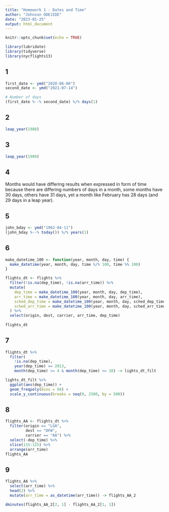 ```yaml
---
title: "Homework 1 - Dates and Time"
author: "Johnson ODEJIDE"
date: "2023-01-25"
output: html_document
---
```


```r
knitr::opts_chunk$set(echo = TRUE)

library(lubridate)
library(tidyverse)
library(nycflights13)
```

## 1
```r
first_date <- ymd("2020-06-06")
second_date <- ymd("2021-07-14")

# Number of days
(first_date %--% second_date) %/% days(1)
```


## 2
```r
leap_year(1988)
```


## 3
```r
leap_year(1989)
```


## 4
Months would have differing results when expressed in form of time because there are differing numbers of days in a month, some months have 30 days, others have 31 days, yet a month like February has 28 days (and 29 days in a leap year).


## 5

```r
john_bday <- ymd("1962-04-11")
(john_bday %--% today()) %/% years(1)
```

## 6

```r
make_datetime_100 <- function(year, month, day, time) {
  make_datetime(year, month, day, time %/% 100, time %% 100)
}

flights_dt <- flights %>% 
  filter(!is.na(dep_time), !is.na(arr_time)) %>% 
  mutate(
    dep_time = make_datetime_100(year, month, day, dep_time),
    arr_time = make_datetime_100(year, month, day, arr_time),
    sched_dep_time = make_datetime_100(year, month, day, sched_dep_time),
    sched_arr_time = make_datetime_100(year, month, day, sched_arr_time)
  ) %>% 
  select(origin, dest, carrier, arr_time, dep_time)
  
flights_dt 
```

## 7
```r
flights_dt %>% 
  filter(
    !is.na(dep_time),
    year(dep_time) == 2013, 
    month(dep_time) >= 4 & month(dep_time) <= 10) -> lights_dt_filt

lights_dt_filt %>% 
  ggplot(aes(dep_time)) +
  geom_freqpoly(bins = 94) +
  scale_y_continuous(breaks = seq(0, 2500, by = 500))
```


## 8

```r
flights_AA <- flights_dt %>% 
  filter(origin == "LGA",
         dest == "DFW",
         carrier == "AA") %>% 
  select(-dep_time) %>% 
  slice(115:125) %>% 
  arrange(arr_time)
flights_AA
```

## 9
```r
flights_AA %>% 
  select(arr_time) %>% 
  head(2) %>% 
  mutate(arr_time = as_datetime(arr_time)) -> flights_AA_2

dminutes(flights_AA_2[2, 1] - flights_AA_2[1, 1])

```
